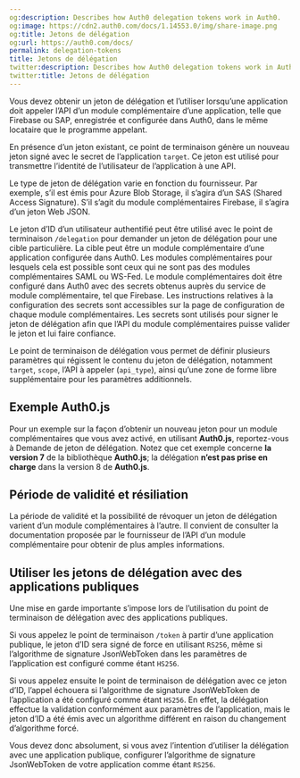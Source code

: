 ```yaml
---
og:description: Describes how Auth0 delegation tokens work in Auth0.
og:image: https://cdn2.auth0.com/docs/1.14553.0/img/share-image.png
og:title: Jetons de délégation
og:url: https://auth0.com/docs/
permalink: delegation-tokens
title: Jetons de délégation
twitter:description: Describes how Auth0 delegation tokens work in Auth0.
twitter:title: Jetons de délégation
---
```




Vous devez obtenir un jeton de délégation et l’utiliser lorsqu’une application doit appeler l’API d’un module complémentaire d’une application, telle que Firebase ou SAP, enregistrée et configurée dans Auth0, dans le même locataire que le programme appelant.

En présence d’un jeton existant, ce point de terminaison génère un nouveau jeton signé avec le secret de l’application `target`.  Ce jeton est utilisé pour transmettre l’identité de l’utilisateur de l’application à une API.

Le type de jeton de délégation varie en fonction du fournisseur. Par exemple, s’il est émis pour Azure Blob Storage, il s’agira d’un SAS (Shared Access Signature). S’il s’agit du module complémentaires Firebase, il s’agira d’un jeton Web JSON.

Le jeton d’ID d’un utilisateur authentifié peut être utilisé avec le point de terminaison `/delegation` pour demander un jeton de délégation pour une cible particulière. La cible peut être un module complémentaire d’une application configurée dans Auth0. Les modules complémentaires pour lesquels cela est possible sont ceux qui ne sont pas des modules complémentaires SAML ou WS-Fed. Le module complémentaires doit être configuré dans Auth0 avec des secrets obtenus auprès du service de module complémentaire, tel que Firebase. Les instructions relatives à la configuration des secrets sont accessibles sur la page de configuration de chaque module complémentaires. Les secrets sont utilisés pour signer le jeton de délégation afin que l’API du module complémentaires puisse valider le jeton et lui faire confiance.

Le point de terminaison de délégation vous permet de définir plusieurs paramètres qui régissent le contenu du jeton de délégation, notamment `target`, `scope`, l’API à appeler (`api_type`), ainsi qu’une zone de forme libre supplémentaire pour les paramètres additionnels.

## Exemple Auth0.js

Pour un exemple sur la façon d’obtenir un nouveau jeton pour un module complémentaires que vous avez activé, en utilisant **Auth0.js**, reportez-vous à Demande de jeton de délégation. Notez que cet exemple concerne **la version 7** de la bibliothèque **Auth0.js**; la délégation **n’est pas prise en charge** dans la version 8 de **Auth0.js**.

## Période de validité et résiliation

La période de validité et la possibilité de révoquer un jeton de délégation varient d’un module complémentaires à l’autre. Il convient de consulter la documentation proposée par le fournisseur de l’API d’un module complémentaire pour obtenir de plus amples informations.

## Utiliser les jetons de délégation avec des applications publiques

Une mise en garde importante s’impose lors de l’utilisation du point de terminaison de délégation avec des applications publiques.

Si vous appelez le point de terminaison `/token` à partir d’une application publique, le jeton d’ID sera signé de force en utilisant `RS256`, même si l’algorithme de signature JsonWebToken dans les paramètres de l’application est configuré comme étant `HS256`.

Si vous appelez ensuite le point de terminaison de délégation avec ce jeton d’ID, l’appel échouera si l’algorithme de signature JsonWebToken de l’application a été configuré comme étant `HS256`. En effet, la délégation effectue la validation conformément aux paramètres de l’application, mais le jeton d’ID a été émis avec un algorithme différent en raison du changement d’algorithme forcé.

Vous devez donc absolument, si vous avez l’intention d’utiliser la délégation avec une application publique, configurer l’algorithme de signature JsonWebToken de votre application comme étant `RS256`.